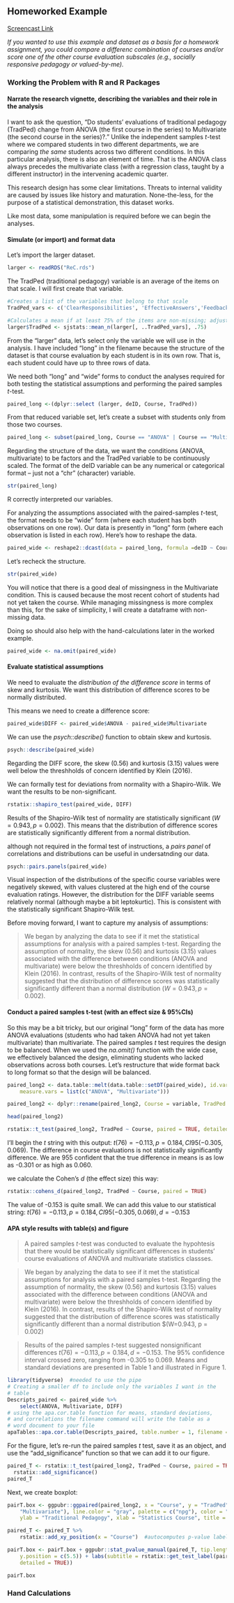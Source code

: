 
## Homeworked Example

[Screencast Link]()

*If you wanted to use this example and dataset as a basis for a homework assignment, you could compare a differenc combination of courses and/or score one of the other course evaluation subscales (e.g., socially responsive pedagogy or valued-by-me). *

### Working the Problem with R and R Packages

#### Narrate the research vignette, describing the variables and their role in the analysis

I want to ask the question, "Do students' evaluations of traditional pedagogy (TradPed) change from ANOVA (the first course in the series) to Multivariate (the second course in the series)?." Unlike the independent samples *t*-test where we compared students in two different departments, we are comparing *the same* students across two different conditions. In this particular analysis, there is also an element of time. That is the ANOVA class always precedes the multivariate class (with a regression class, taught by a different instructor) in the intervening academic quarter.  

This research design has some clear limitations. Threats to internal validity are caused by issues like history and maturation. None-the-less, for the purpose of a statistical demonstration, this dataset works. 

Like most data, some manipulation is required before we can begin the analyses.

#### Simulate (or import) and format data

Let's import the larger dataset. 
```r
larger <- readRDS("ReC.rds")
```

The TradPed (traditional pedagogy) variable is an average of the items on that scale. I will first create that variable.

```r
#Creates a list of the variables that belong to that scale
TradPed_vars <- c('ClearResponsibilities', 'EffectiveAnswers','Feedback', 'ClearOrganization','ClearPresentation')

#Calculates a mean if at least 75% of the items are non-missing; adjusts the calculating when there is missingness
larger$TradPed <- sjstats::mean_n(larger[, ..TradPed_vars], .75)

```

From the "larger" data, let's select only the variable we will use in the analysis. I have included "long" in the filename because the structure of the dataset is that course evaluation by each student is in its own row. That is, each student could have up to three rows of data.

We need both "long" and "wide" forms to conduct the analyses required for both testing the statistical assumptions and performing the paired samples *t*-test.
```r
paired_long <-(dplyr::select (larger, deID, Course, TradPed))
```

From that reduced variable set, let's create a subset with students only from those two courses.
```r
paired_long <- subset(paired_long, Course == "ANOVA" | Course == "Multivariate") 
```

Regarding the structure of the data, we want the conditions (ANOVA, multivariate) to be factors and the TradPed variable to be continuously scaled. The format of the deID variable can be any numerical or categorical format -- just not a "chr" (character) variable.

```r
str(paired_long)
```
R correctly interpreted our variables.

For analyzing the assumptions associated with the paired-samples *t*-test, the format needs to be "wide" form (where each student has both observations on one row). Our data is presently in "long" form (where each observation is listed in each row). Here's how to reshape the data.

```r
paired_wide <- reshape2::dcast(data = paired_long, formula =deID ~ Course, value.var = "TradPed")
```

Let's recheck the structure.
```r
str(paired_wide)
```
You will notice that there is a good deal of missingness in the Multivariate condition. This is caused because the most recent cohort of students had not yet taken the course. While managing missingness is more complex than this, for the sake of simplicity, I will create a dataframe with non-missing data.

Doing so should also help with the hand-calculations later in the worked example.

```r
paired_wide <- na.omit(paired_wide)
```

#### Evaluate statistical assumptions

We need to evaluate the *distribution of the difference score* in terms of skew and kurtosis. We want this distribution of difference scores to be normally distributed.

This means we need to create a difference score:  

```r
paired_wide$DIFF <- paired_wide$ANOVA - paired_wide$Multivariate
```

We can use the *psych::describe()* function to obtain skew and kurtosis. 
```r
psych::describe(paired_wide)
```

Regarding the DIFF score, the skew (0.56) and kurtosis (3.15) values were well below the threshholds of concern identified by Klein (2016). 

We can formally test for deviations from normality with a Shapiro-Wilk. We want the results to be non-significant.

```r
rstatix::shapiro_test(paired_wide, DIFF)
```
Results of the Shapiro-Wilk test of normality are statistically significant $(W = 0.943, p = 0.002)$. This means that the distribution of difference scores are statistically significantly different from a normal distribution.

although not required in the formal test of instructions, a *pairs panel* of correlations and distributions can be useful in undersatnding our data.

```r
psych::pairs.panels(paired_wide)
```
Visual inspection of the distributions of the specific course variables were negatively skewed, with values clustered at the high end of the course evaluation ratings. However, the distribution for the DIFF variable seems relatively normal (although maybe a bit leptokurtic). This is consistent with the statistically significant Shapiro-Wilk test.

Before moving forward, I want to capture my analysis of assumptions:

>We began by analyzing the data to see if it met the statistical assumptions for analysis with a paired samples t-test. Regarding the assumption of normality, the skew (0.56) and kurtosis (3.15) values associated with the difference between conditions (ANOVA and multivariate) were  below the threshholds of concern identified by Klein (2016). In contrast, results of the Shapiro-Wilk test of normality suggested that the distribution of difference scores was statistically significantly different than a normal distribution $(W = 0.943, p = 0.002)$. 

#### Conduct a paired samples t-test (with an effect size & 95%CIs)

So this may be a bit tricky, but our original "long" form of the data has more ANOVA evaluations (students who had taken ANOVA had not yet taken multivariate) than multivariate. The paired samples *t* test requires the design to be balanced.  When we used the *na.omit()* function with the wide case, we effectively balanced the design, eliminating students who lacked observations across both courses. Let's restructure that wide format back to long format so that the design will be balanced.

```r

paired_long2 <- data.table::melt(data.table::setDT(paired_wide), id.vars = c("deID"),
    measure.vars = list(c("ANOVA", "Multivariate")))

paired_long2 <- dplyr::rename(paired_long2, Course = variable, TradPed = value)

head(paired_long2)
```

```r
rstatix::t_test(paired_long2, TradPed ~ Course, paired = TRUE, detailed = TRUE)
```
I'll begin the *t* string with this output:  $t(76) = -0.113, p = 0.184, CI95(-0.305, 0.069)$. The difference in course evaluations is not statistically significantly difference. We are 955 confident that the true difference in means is as low as -0.301 or as high as 0.060.

we calculate the Cohen's *d* (the effect size) this way:

```r
rstatix::cohens_d(paired_long2, TradPed ~ Course, paired = TRUE)
```
 The value of -0.153 is quite small. We can add this value to our statistical string:  $t(76) = -0.113, p = 0.184, CI95(-0.305, 0.069), d = -0.153$

#### APA style results with table(s) and figure

>A paired samples *t*-test was conducted to evaluate the hypohtesis that there would be statistically significant differences in students' course evaluations of ANOVA and multivariate statistics classses.

>We began by analyzing the data to see if it met the statistical assumptions for analysis with a paired samples t-test. Regarding the assumption of normality, the skew (0.56) and kurtosis (3.15) values associated with the difference between conditions (ANOVA and multivariate) were  below the threshholds of concern identified by Klein (2016). In contrast, results of the Shapiro-Wilk test of normality suggested that the distribution of difference scores was statistically significantly different than a normal distribution $(W=0.943, p = 0.002)

>Results of the paired samples *t*-test suggested nonsignificant differences $t(76) = -0.113, p = 0.184,d = -0.153$. The 95% confidence interval crossed zero, ranging from -0.305 to 0.069. Means and standard deviations are presented in Table 1 and illustrated in Figure 1.

```r
library(tidyverse)  #needed to use the pipe 
# Creating a smaller df to include only the variables I want in the
# table
Descripts_paired <- paired_wide %>%
    select(ANOVA, Multivariate, DIFF)
# using the apa.cor.table function for means, standard deviations,
# and correlations the filename command will write the table as a
# word document to your file
apaTables::apa.cor.table(Descripts_paired, table.number = 1, filename = "Tab1_PairedT.doc")
```


For the figure, let's re-run the paired samples *t* test, save it as an object, and use the "add_significance" function so that we can add it to our figure.

```r
paired_T <- rstatix::t_test(paired_long2, TradPed ~ Course, paired = TRUE, detailed = TRUE)%>%
  rstatix::add_significance()
paired_T
```
Next, we create boxplot:

```r
pairT.box <- ggpubr::ggpaired(paired_long2, x = "Course", y = "TradPed", order = c("ANOVA",
    "Multivariate"), line.color = "gray", palette = c("npg"), color = "Course",
    ylab = "Traditional Pedagogy", xlab = "Statistics Course", title = "Figure 1. Evaluation of Traditional Pedagogy as a Function of Course")

paired_T <- paired_T %>%
    rstatix::add_xy_position(x = "Course")  #autocomputes p-value labels positions

pairT.box <- pairT.box + ggpubr::stat_pvalue_manual(paired_T, tip.length = 0.01,
    y.position = c(5.5)) + labs(subtitle = rstatix::get_test_label(paired_T,
    detailed = TRUE))

pairT.box
```


### Hand Calculations

